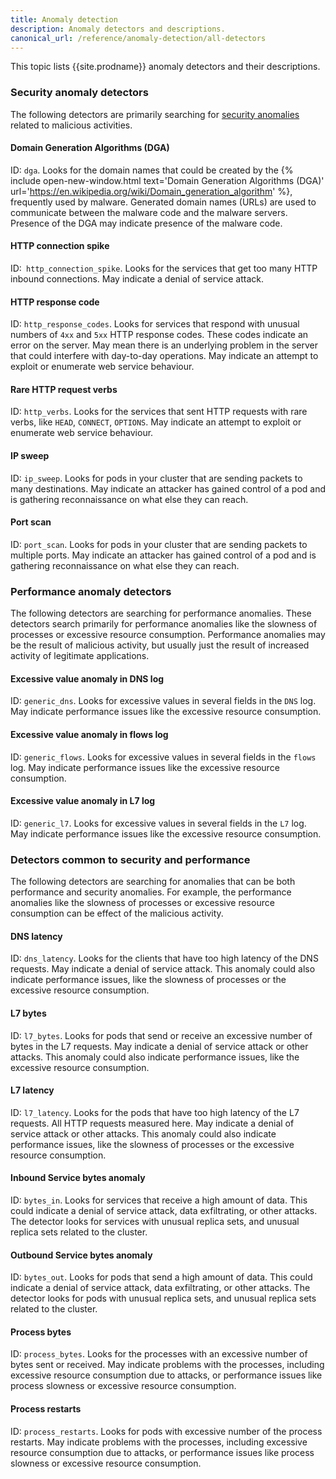 ```yaml
---
title: Anomaly detection 
description: Anomaly detectors and descriptions.
canonical_url: /reference/anomaly-detection/all-detectors
---
```


This topic lists {{site.prodname}} anomaly detectors and their descriptions.

### Security anomaly detectors 

The following detectors are primarily searching for [security anomalies]({{site.baseurl}}/threat/anomaly-detection/security-anomalies) related to malicious activities. 

#### Domain Generation Algorithms (DGA)

ID: `dga`. Looks for the domain names that could be created by the {% include open-new-window.html text='Domain Generation Algorithms (DGA)' url='https://en.wikipedia.org/wiki/Domain_generation_algorithm' %}, frequently used by malware. Generated domain names (URLs) are used to communicate between the malware code and the malware servers. Presence of the DGA may indicate presence of the malware code.

#### HTTP connection spike

ID:` http_connection_spike`. Looks for the services that get too many HTTP inbound connections. May indicate a denial of service attack.

#### HTTP response code

ID: `http_response_codes`. Looks for services that respond with unusual numbers of `4xx` and `5xx` HTTP response codes. 
These codes indicate an error on the server. May mean there is an underlying problem in the server that could 
interfere with day-to-day operations. May indicate an attempt to exploit or enumerate web service behaviour.

#### Rare HTTP request verbs

ID: `http_verbs`. Looks for the services that sent HTTP requests with rare verbs, like `HEAD`, `CONNECT`, `OPTIONS`. 
May indicate an attempt to exploit or enumerate web service behaviour.

#### IP sweep

ID: `ip_sweep`. Looks for pods in your cluster that are sending packets to many destinations. 
May indicate an attacker has gained control of a pod and is gathering reconnaissance on what else they can reach.

#### Port scan

ID: `port_scan`. Looks for pods in your cluster that are sending packets to multiple ports. 
May indicate an attacker has gained control of a pod and is gathering reconnaissance on what else they can reach.

### Performance anomaly detectors 

The following detectors are searching for performance anomalies. These detectors search primarily for performance anomalies like the slowness of processes or excessive resource consumption. Performance anomalies may be the result of malicious activity, but usually just the result of increased activity of legitimate applications.

#### Excessive value anomaly in DNS log

ID: `generic_dns`. Looks for excessive values in several fields in the `DNS` log. May indicate performance 
issues like the excessive resource consumption.

#### Excessive value anomaly in flows log

ID: `generic_flows`. Looks for excessive values in several fields in the `flows` log. May indicate performance 
issues like the excessive resource consumption.

#### Excessive value anomaly in L7 log

ID: `generic_l7`. Looks for excessive values in several fields in the `L7` log. May indicate performance 
issues like the excessive resource consumption.

### Detectors common to security and performance

The following detectors are searching for anomalies that can be both 
performance and security anomalies. For example, the performance anomalies like the slowness of processes or excessive resource consumption can be effect of the
malicious activity.

#### DNS latency

ID: `dns_latency`. Looks for the clients that have too high latency of the DNS requests. May indicate a denial of service attack. 
This anomaly could also indicate performance issues, like the slowness of processes or the excessive resource consumption.

#### L7 bytes   

ID: `l7_bytes`. Looks for pods that send or receive an excessive number of bytes in the L7 requests. 
May indicate a denial of service attack or other attacks. This anomaly could also indicate performance issues, like the excessive resource consumption.  

#### L7 latency

ID: `l7_latency`. Looks for the pods that have too high latency of the L7 requests. All HTTP requests measured here. 
May indicate a denial of service attack or other attacks. This anomaly could also indicate performance issues, 
like the slowness of processes or the excessive resource consumption.

#### Inbound Service bytes anomaly

ID: `bytes_in`. Looks for services that receive a high amount of data. This could indicate a denial of service attack, data exfiltrating, or other attacks. The detector looks for services with unusual replica sets, and unusual replica sets related to the cluster.

#### Outbound Service bytes anomaly

ID: `bytes_out`. Looks for pods that send a high amount of data. This could indicate a denial of service attack, data exfiltrating, or other attacks. The detector looks for pods with unusual replica sets, and unusual replica sets related to the cluster.

#### Process bytes
ID: `process_bytes`. Looks for the processes with an excessive number of bytes sent or received. May indicate problems with the processes, including excessive resource consumption due to attacks, or performance issues like process slowness or excessive resource consumption.

#### Process restarts

ID: `process_restarts`. Looks for pods with excessive number of the process restarts. May indicate problems with 
the processes, including excessive resource consumption due to attacks, or performance issues like process slowness 
or excessive resource consumption.

